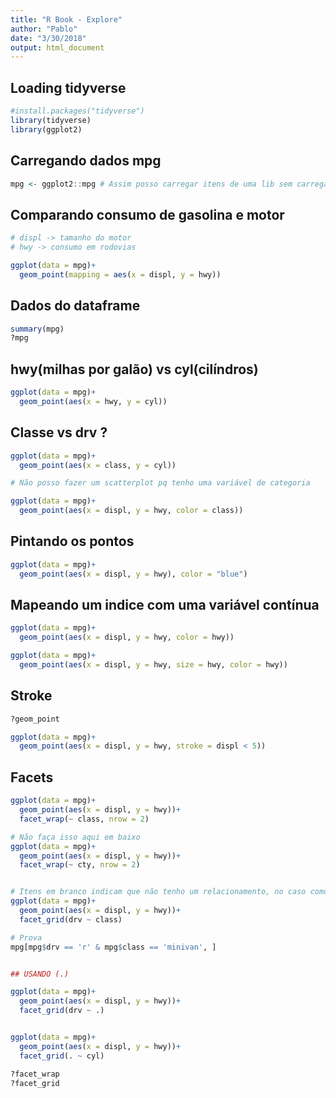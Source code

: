 ```yaml
---
title: "R Book - Explore"
author: "Pablo"
date: "3/30/2018"
output: html_document
---
```


## Loading tidyverse
```r
#install.packages("tidyverse")
library(tidyverse)
library(ggplot2)
```

## Carregando dados mpg
```r
mpg <- ggplot2::mpg # Assim posso carregar itens de uma lib sem carregar toda ela.
```

## Comparando consumo de gasolina e motor
```r
# displ -> tamanho do motor
# hwy -> consumo em rodovias

ggplot(data = mpg)+
  geom_point(mapping = aes(x = displ, y = hwy))
```

## Dados do dataframe
```r
summary(mpg)
?mpg
```

## hwy(milhas por galão) vs cyl(cilíndros)
```r
ggplot(data = mpg)+
  geom_point(aes(x = hwy, y = cyl))
```

## Classe vs drv ?
```r
ggplot(data = mpg)+
  geom_point(aes(x = class, y = cyl))

# Não posso fazer um scatterplot pq tenho uma variável de categoria

ggplot(data = mpg)+
  geom_point(aes(x = displ, y = hwy, color = class))
```

## Pintando os pontos
```r
ggplot(data = mpg)+
  geom_point(aes(x = displ, y = hwy), color = "blue")
```


## Mapeando um indice com uma variável contínua  
```r
ggplot(data = mpg)+
  geom_point(aes(x = displ, y = hwy, color = hwy))

ggplot(data = mpg)+
  geom_point(aes(x = displ, y = hwy, size = hwy, color = hwy))
```



## Stroke
```r
?geom_point

ggplot(data = mpg)+
  geom_point(aes(x = displ, y = hwy, stroke = displ < 5))
```

## Facets
```r
ggplot(data = mpg)+
  geom_point(aes(x = displ, y = hwy))+
  facet_wrap(~ class, nrow = 2)

# Não faça isso aqui em baixo
ggplot(data = mpg)+
  geom_point(aes(x = displ, y = hwy))+
  facet_wrap(~ cty, nrow = 2)


# Itens em branco indicam que não tenho um relacionamento, no caso como exemplo não tenho relacionamento entre tração frontal e minivan
ggplot(data = mpg)+
  geom_point(aes(x = displ, y = hwy))+
  facet_grid(drv ~ class)

# Prova 
mpg[mpg$drv == 'r' & mpg$class == 'minivan', ]


## USANDO (.)

ggplot(data = mpg)+
  geom_point(aes(x = displ, y = hwy))+
  facet_grid(drv ~ .)


ggplot(data = mpg)+
  geom_point(aes(x = displ, y = hwy))+
  facet_grid(. ~ cyl)

?facet_wrap
?facet_grid
```






























